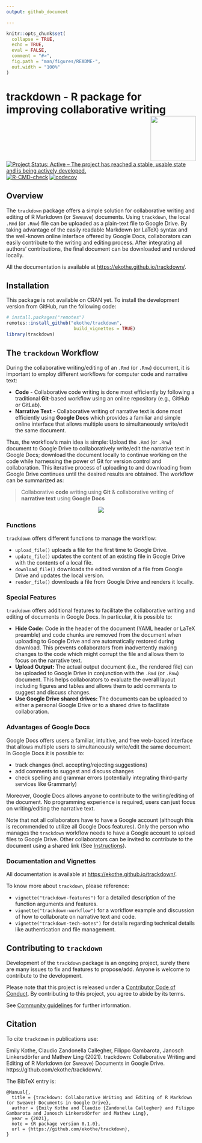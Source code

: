 ```yaml
---
output: github_document

---
```


<!-- README.md is generated from README.Rmd. Please edit that file -->

```r
knitr::opts_chunk$set(
  collapse = TRUE,
  echo = TRUE,
  eval = FALSE,
  comment = "#>",
  fig.path = "man/figures/README-",
  out.width = "100%"
)
```



# trackdown - R package for improving collaborative writing <img src="man/figures/logo.png" align="right" width="120" />

<!-- badges: start -->
[![Project Status: Active – The project has reached a stable, usable state and is being actively developed.](https://www.repostatus.org/badges/latest/active.svg)](https://www.repostatus.org/#active)
[![R-CMD-check](https://github.com/ekothe/trackdown/actions/workflows/check-standard.yaml/badge.svg)](https://github.com/ekothe/trackdown/actions/workflows/check-standard.yaml)
[![codecov](https://codecov.io/gh/ekothe/trackdown/branch/develop/graph/badge.svg?token=E6GR3JAHV6)](https://codecov.io/gh/ekothe/trackdown)
<!-- badges: end -->

## Overview

The `trackdown` package offers a simple solution for collaborative writing and editing of R Markdown (or Sweave) documents. Using `trackdown`, the local `.Rmd` (or `.Rnw`) file can be uploaded as a plain-text file to Google Drive. By taking advantage of the easily readable Markdown (or LaTeX) syntax and the well-known online interface offered by Google Docs, collaborators can easily contribute to the writing and editing process. After integrating all authors’ contributions, the final document can be downloaded and rendered locally.

All the documentation is available at <https://ekothe.github.io/trackdown/>.

## Installation {#install}

This package is not available on CRAN yet. To install the development version from GitHub, run the following code:

```r
# install.packages("remotes")
remotes::install_github("ekothe/trackdown",
                         build_vignettes = TRUE)
library(trackdown)
```

## The `trackdown` Workflow {#workflow}

During the collaborative writing/editing of an `.Rmd` (or `.Rnw`) document, it is important to employ different workflows for computer code and narrative text:

- **Code** - Collaborative code writing is done most efficiently by following a traditional **Git**-based workflow using an online repository (e.g., GitHub or GitLab).
- **Narrative Text** - Collaborative writing of narrative text is done most efficiently using **Google Docs** which provides a familiar and simple online interface that allows multiple users to simultaneously write/edit the same document.

Thus, the workflow’s main idea is simple: Upload the `.Rmd` (or `.Rnw`) document to Google Drive to collaboratively write/edit the narrative text in Google Docs; download the document locally to continue working on the code while harnessing the power of Git for version control and collaboration. This iterative process of uploading to and downloading from Google Drive continues until the desired results are obtained. The workflow can be summarized as:

> Collaborative **code** writing using **Git** & collaborative writing of **narrative text** using **Google Docs** 

<!-- pakgdown code-->

<!-- <iframe width="800" height="450" src="https://www.powtoon.com/embed/bWtc2qqbZ5F/" align="middle" frameborder="0" allowfullscreen></iframe> -->

<!-- Github code -->

<center>
<a href="https://www.powtoon.com/embed/bWtc2qqbZ5F/" target="_blank">
<img src="man/figures/video-thumbnail.png" align="center" style = "border: none; float: center;">
</a>
</center>

### Functions {#functions}

`trackdown` offers different functions to manage the workflow:

- `upload_file()` uploads a file for the first time to Google Drive.
- `update_file()` updates the content of an existing file in Google Drive with the contents of a local file.
- `download_file()` downloads the edited version of a file from Google Drive and updates the local version.
- `render_file()` downloads a file from Google Drive and renders it locally.

### Special Features {#spec-feat}

`trackdown` offers additional features to facilitate the collaborative writing and editing of documents in Google Docs. In particular, it is possible to:

- **Hide Code:** Code in the header of the document (YAML header or LaTeX preamble) and code chunks are removed from the document when uploading to Google Drive and are automatically restored during download. This prevents collaborators from inadvertently making changes to the code which might corrupt the file and allows them to focus on the narrative text.
- **Upload Output:** The actual output document (i.e., the rendered file) can be uploaded to Google Drive in conjunction with the `.Rmd` (or `.Rnw`) document. This helps collaborators to evaluate the overall layout including figures and tables and allows them to add comments to suggest and discuss changes.
- **Use Google Drive shared drives:** The documents can be uploaded to either a personal Google Drive or to a shared drive to facilitate collaboration.

### Advantages of Google Docs {#google-docs}

Google Docs offers users a familiar, intuitive, and free web-based interface that allows multiple users to simultaneously write/edit the same document. In Google Docs it is possible to:

- track changes (incl. accepting/rejecting suggestions)
- add comments to suggest and discuss changes
- check spelling and grammar errors (potentially integrating third-party services like Grammarly)

Moreover, Google Docs allows anyone to contribute to the writing/editing of the document. No programming experience is required, users can just focus on writing/editing the narrative text.

Note that not all collaborators have to have a Google account (although this is recommended to utilize all Google Docs features). Only the person who manages the `trackdown` workflow needs to have a Google account to upload files to Google Drive. Other collaborators can be invited to contribute to the document using a shared link (See [Instructions](https://support.google.com/drive/answer/2494822?co=GENIE.Platform%3DDesktop&hl=en&oco=0)).

### Documentation and Vignettes {#doc-vignette}

All documentation is available at <https://ekothe.github.io/trackdown/>.

To know more about `trackdown`, please reference:

- `vignette("trackdown-features")` for a detailed description of the function arguments and features.
- `vignette("trackdown-workflow")` for a workflow example and discussion of how to collaborate on narrative text and code.
- `vignette("trackdown-tech-notes")` for details regarding technical details like authentication and file management.

## Contributing to `trackdown` {#contrib}

Development of the `trackdown` package is an ongoing project, surely there are many issues to fix and features to propose/add. Anyone is welcome to contribute to the development.

Please note that this project is released under a [Contributor Code of Conduct](https://www.contributor-covenant.org/). By contributing to this project, you agree to abide by its terms. 

See [Community guidelines](https://github.com/ekothe/trackdown/blob/develop/CONTRIBUTING.md) for further information.

## Citation {#cit}

To cite `trackdown` in publications use:

Emily Kothe, Claudio Zandonella Callegher, Filippo Gambarota, Janosch
  Linkersdörfer and Mathew Ling (2021). trackdown: Collaborative Writing and
  Editing of R Markdown (or Sweave) Documents in Google Drive.
  https://github.com/ekothe/trackdown/.

The BibTeX entry is:

```
@Manual{,
  title = {trackdown: Collaborative Writing and Editing of R Markdown (or Sweave) Documents in Google Drive},
  author = {Emily Kothe and Claudio {Zandonella Callegher} and Filippo Gambarota and Janosch Linkersdörfer and Mathew Ling},
  year = {2021},
  note = {R package version 0.1.0},
  url = {https://github.com/ekothe/trackdown},
}
```
